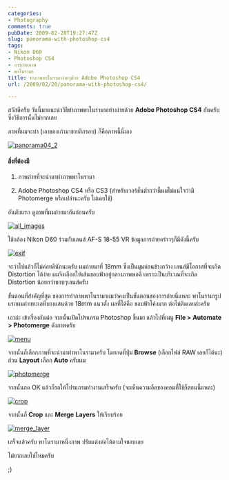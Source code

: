 ```yaml
---
categories:
- Photography
comments: true
pubDate: 2009-02-20T19:27:47Z
slug: panorama-with-photoshop-cs4
tags:
- Nikon D60
- Photoshop CS4
- การถ่ายภาพ
- พาโนรามา
title: ทำภาพพาโนรามาง่ายๆด้วย Adobe Photoshop CS4
url: /2009/02/20/panorama-with-photoshop-cs4/

---
```


สวัสดีครับ วันนี้มาแนะนำวิธีทำภาพพาโนรามาอย่างง่ายด้วย **Adobe Photoshop CS4** กันครับ ซึ่งวิธีการนั้นไม่ยากเลย

ภาพที่ผมจะทำ (เอาของเก่ามาขายอีกรอบ) ก็คือภาพนี้นี่เอง

[![panorama04_2](https://armno.in.th/wp-content/uploads/2009/02/panorama04-2-thumb.jpg)](https://armno.in.th/wp-content/uploads/2009/02/panorama04-2.jpg)


#### สิ่งที่ต้องมี






  1. ภาพภ่ายที่จะนำมาทำภาพพาโนรามา


  2. Adobe Photoshop CS4 หรือ CS3 (สำหรับเวอร์ชั่นต่ำกว่านี้ผมไม่แน่ใจว่ามี Photomerge หรือเปล่านะครับ ไม่เคยใช้)


อันดับแรก ดูภาพที่ผมถ่ายมากันก่อนครับ

[![all_images](https://armno.in.th/wp-content/uploads/2009/02/all-images-thumb.jpg)](https://armno.in.th/wp-content/uploads/2009/02/all-images.jpg)



ใช้กล้อง Nikon D60 ร่วมกับเลนส์ AF-S 18-55 VR ข้อมูลการถ่ายคร่าวๆก็มีดังนี้ครับ

[![exif](https://armno.in.th/wp-content/uploads/2009/02/exif-thumb.jpg)](https://armno.in.th/wp-content/uploads/2009/02/exif.jpg)

จะว่าไปแล้วก็ไม่ค่อยดีนักนะครับ ผมถ่ายมาที่ 18mm ซึ่งเป็นมุมค่อนข้างกว้าง เลนส์มีโอกาสที่จะเกิด Distortion ได้ง่าย ผมจึงเลือกให้เส้นขอบฟ้าอยู่กลางภาพพอดี เพราะเป็นบริเวณที่จะเกิด Distortion น้อยกว่าขอบๆเลนส์ครับ

ขั้นตอนที่สำคัญที่สุด ของการทำภาพพาโนรามาผมว่าคงเป็นขั้นตอนของการถ่ายนี่แหละ พาโนรามารูปแรกผมถ่ายทะเลที่บางแสนด้วย 18mm แนวตั้ง ผลที่ได้คือ ขอบฟ้าโค้งมาก ต่อไม่ติดเลยล่ะครับ

เอาล่ะ เข้าเรื่องกันต่อ จากนั้นเปิดโปรแกรม Photoshop ขึ้นมา แล้วไปที่เมนู **File > Automate > Photomerge** ดังภาพครับ

[![menu](https://armno.in.th/wp-content/uploads/2009/02/menu-thumb.jpg)](https://armno.in.th/wp-content/uploads/2009/02/menu.jpg)

จากนั้นก็เลือกภาพที่จะนำมาทำพาโนรามาครับ โดยกดที่ปุ่ม **Browse** (เลือกไฟล์ RAW เลยก็ได้นะ) ส่วน **Layout** เลือก **Auto** ครับผม

[![photomerge](https://armno.in.th/wp-content/uploads/2009/02/photomerge-thumb.jpg)](https://armno.in.th/wp-content/uploads/2009/02/photomerge.jpg)

จากนั้นกด OK แล้วก็รอให้โปรแกรมทำงานเสร็จครับ (จะเห็นความอืดของคอมที่ใช้ก็ตอนนี้แหละ)

[![crop](https://armno.in.th/wp-content/uploads/2009/02/crop-thumb.jpg)](https://armno.in.th/wp-content/uploads/2009/02/crop.jpg)

จากนั้นก็ **Crop** และ **Merge** **Layers** ให้เรียบร้อย

[![merge_layer](https://armno.in.th/wp-content/uploads/2009/02/merge-layer-thumb.jpg)](https://armno.in.th/wp-content/uploads/2009/02/merge-layer.jpg)

เสร็จแล้วครับ พาโนรามาหนึ่งภาพ ปรับแต่งต่อได้ตามใจชอบเลย

ไม่ยากเลยใช่ไหมครับ

;)
